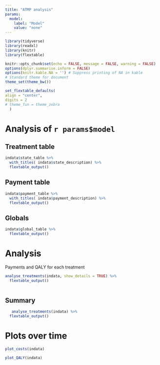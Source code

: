 ```yaml
---
title: "ATMP analysis"
params:
  model:
    label: "Model"
    value: "none"
---
```


```r
library(tidyverse)
library(readxl)
library(knitr)
library(flextable)

knitr::opts_chunk$set(echo = FALSE, message = FALSE, warning = FALSE)
options(dplyr.summarise.inform = FALSE)
options(knitr.kable.NA = '') # Suppress printing of NA in kable
# Standard theme for document 
theme_set(theme_bw()) 

set_flextable_defaults(
align = "center",
digits = 2
# theme_fun = theme_zebra
  )
```


# Analysis of `r params$model`
## Treatment table

```r
indata$state_table %>% 
  with_titles( indata$state_description) %>% 
  flextable_output() 
```

## Payment table

```r
indata$payment_table %>% 
  with_titles( indata$payment_description) %>% 
  flextable_output()  
```

## Globals

```r
indata$global_table %>% 
  flextable_output()  
```

# Analysis

Payments and QALY for each treatment

```r
analyse_treatments(indata, show_details = TRUE) %>% 
  flextable_output() 
 
```

## Summary

```r
   analyse_treatments(indata) %>% 
  flextable_output() 
```

# Plots over time

```r
plot_costs(indata)
```


```r
plot_QALY(indata)
```